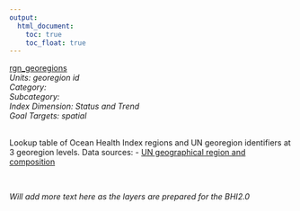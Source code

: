 ```yaml
---
output:
  html_document:
    toc: true
    toc_float: true
---
```


[rgn_georegions](https://github.com/OHI-Science/bhi/blob/master/baltic/layers/rgn_georegions_gl2014.csv)\
*Units: georegion id*\
*Category:*\
*Subcategory:*\
*Index Dimension: Status and Trend*\
*Goal Targets: spatial*\
<br>

Lookup table of Ocean Health Index regions and UN georegion identifiers at 3 georegion levels.
Data sources:
- [UN geographical region and composition](http://unstats.un.org/unsd/methods/m49/m49regin.htm)



<br>

*Will add more text here as the layers are prepared for the BHI2.0*

<br>



<br>

